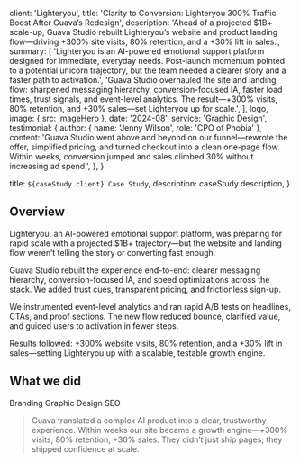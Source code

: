
  client: 'Lighteryou',
  title:
    'Clarity to Conversion: Lighteryou 300% Traffic Boost After Guava’s Redesign',
  description:
    'Ahead of a projected $1B+ scale-up, Guava Studio rebuilt Lighteryou’s website and product landing flow—driving +300% site visits, 80% retention, and a +30% lift in sales.',
  summary: [
    'Lighteryou is an AI-powered emotional support platform designed for immediate, everyday needs. Post-launch momentum pointed to a potential unicorn trajectory, but the team needed a clearer story and a faster path to activation.',
    'Guava Studio overhauled the site and landing flow: sharpened messaging hierarchy, conversion-focused IA, faster load times, trust signals, and event-level analytics. The result—+300% visits, 80% retention, and +30% sales—set Lighteryou up for scale.',
  ],
  logo,
  image: { src: imageHero },
  date: '2024-08',
  service: 'Graphic Design',
  testimonial: {
    author: { name: 'Jenny Wilson', role: 'CPO of Phobia' },
    content:
      'Guava Studio went above and beyond on our funnel—rewrote the offer, simplified pricing, and turned checkout into a clean one-page flow. Within weeks, conversion jumped and sales climbed 30% without increasing ad spend.',
  },
}

  title: `${caseStudy.client} Case Study`,
  description: caseStudy.description,
}

## Overview

Lighteryou, an AI-powered emotional support platform, was preparing for rapid scale with a projected $1B+ trajectory—but the website and landing flow weren’t telling the story or converting fast enough.

Guava Studio rebuilt the experience end-to-end: clearer messaging hierarchy, conversion-focused IA, and speed optimizations across the stack. We added trust cues, transparent pricing, and frictionless sign-up.

We instrumented event-level analytics and ran rapid A/B tests on headlines, CTAs, and proof sections. The new flow reduced bounce, clarified value, and guided users to activation in fewer steps.

Results followed: +300% website visits, 80% retention, and a +30% lift in sales—setting Lighteryou up with a scalable, testable growth engine.

## What we did

<TagList>
  <TagListItem>Branding</TagListItem>
  <TagListItem>Graphic Design</TagListItem>
  <TagListItem>SEO</TagListItem>
</TagList>

<Blockquote
  author={{ name: 'Jenny Wilson', role: 'CPO of Lighteryou' }}
  image={{ src: imageJennyWilson }}
>
  Guava translated a complex AI product into a clear, trustworthy experience.
  Within weeks our site became a growth engine—+300% visits, 80% retention, +30%
  sales. They didn’t just ship pages; they shipped confidence at scale.
</Blockquote>

<StatList>
  <StatListItem value="300%" label="Website visits" />
  <StatListItem value="30%" label="Sales lift" />
  <StatListItem value="80%" label="30-day retention" />
  <StatListItem value="68%" label="Conversion" />
</StatList>
